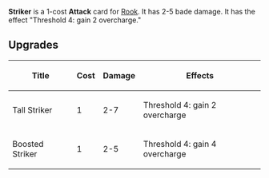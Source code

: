 {{Card
|character = Rook
|rarity = Common
|decktype = Battle
|cardtype = Attack
|keywords = [[Threshold]], [[Overcharge]]
|upgradeable = Yes
|expreq = 7
|upgrade1 = Tall Striker
|upgrade2 = Boosted Striker}}
{{Quote|So the timing is a little tricky, but yeah, just smash the bottom priming cap and you should be able to get some extra juice.}}

'''Striker''' is a 1-cost '''Attack''' card for [[Rook]]. It has 2-5 bade damage. It has the effect "Threshold 4: gain 2 overcharge."

==Upgrades==
{| class="wikitable"
|+
!Title
!Cost
!Damage
!Effects
|-
|Tall Striker
|1
|2-7
|Threshold 4: gain 2 overcharge
|-
|Boosted Striker
|1
|2-5
|Threshold 4: gain 4 overcharge
|}